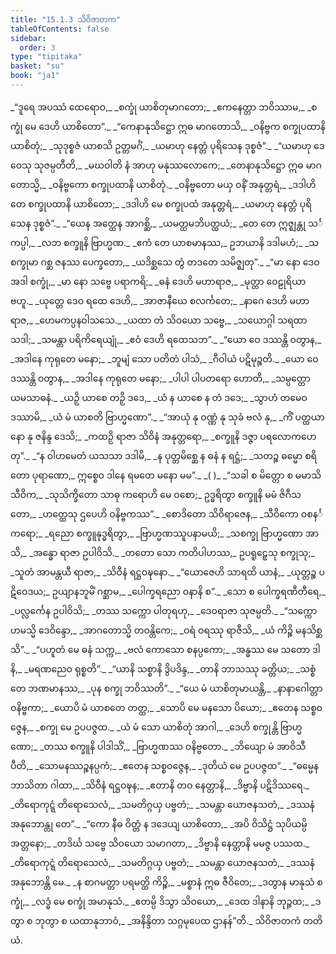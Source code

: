 ```yaml
---
title: "15.1.3 သိဝိဇာတက"
tableOfContents: false
sidebar:
  order: 3
type: "tipitaka"
basket: "su"
book: "ja1"
---
```



<DynamicBreadcrumb />

<Division number="52" book="ja1" e="ch" v="22" p="316">

<Paragraph number="2906" type="verses" book="ja1">
_“ဒူရေ အပဿံ ထေရောဝ,_  
_စက္ခုံ ယာစိတုမာဂတော;_  
_ဧကနေတ္တာ ဘဝိဿာမ,_  
_စက္ခုံ မေ ဒေဟိ ယာစိတော”._  

</Paragraph>

</Division>
<Division number="53" book="ja1" e="ch" v="22" p="316">

<Paragraph number="2907" type="verses" book="ja1">
_“ကေနာနုသိဋ္ဌော ဣဓ မာဂတောသိ,_  
_ဝနိဗ္ဗက စက္ခုပထာနိ ယာစိတုံ;_  
_သုဒုစ္စဇံ ယာစသိ ဥတ္တမင်္ဂံ,_  
_ယမာဟု နေတ္တံ ပုရိသေန ဒုစ္စဇံ”._  

</Paragraph>

</Division>
<Division number="54" book="ja1" e="ch" v="22" p="316">

<Paragraph number="2908" type="verses" book="ja1">
_“ယမာဟု ဒေဝေသု သုဇမ္ပတီတိ,_  
_မဃဝါတိ နံ အာဟု မနုဿလောကေ;_  
_တေနာနုသိဋ္ဌော ဣဓ မာဂတောသ္မိ,_  
_ဝနိဗ္ဗကော စက္ခုပထာနိ ယာစိတုံ._  

</Paragraph>

</Division>
<Division number="55" book="ja1" e="ch" v="22" p="316">

<Paragraph number="2909" type="verses" book="ja1">
_ဝနိဗ္ဗတော မယှ ဝနိံ အနုတ္တရံ,_  
_ဒဒါဟိ တေ စက္ခုပထာနိ ယာစိတော;_  
_ဒဒါဟိ မေ စက္ခုပထံ အနုတ္တရံ,_  
_ယမာဟု နေတ္တံ ပုရိသေန ဒုစ္စဇံ”._  

</Paragraph>

</Division>
<Division number="56" book="ja1" e="ch" v="22" p="316">

<Paragraph number="2910" type="verses" book="ja1">
_“ယေန အတ္ထေန အာဂစ္ဆိ,_  
_ယမတ္ထမဘိပတ္ထယံ;_  
_တေ တေ ဣဇ္ဈန္တု သင်္ကပ္ပါ,_  
_လဘ စက္ခူနိ ဗြာဟ္မဏ._  

</Paragraph>

</Division>
<Division number="57" book="ja1" e="ch" v="22" p="282">

<Paragraph number="2911" type="verses" book="ja1">
_ဧကံ တေ ယာစမာနဿ,_  
ဥဘယာနိ ဒဒါမဟံ;_  
_သ စက္ခုမာ ဂစ္ဆ ဇနဿ ပေက္ခတော,_  
_ယဒိစ္ဆသေ တွံ တဒတေ သမိဇ္ဈတု”._  

</Paragraph>

</Division>
<Division number="58" book="ja1" e="ch" v="22" p="364">

<Paragraph number="2912" type="verses" book="ja1">
_“မာ နော ဒေဝ အဒါ စက္ခုံ,_  
_မာ နော သဗ္ဗေ ပရာကရိ;_  
_ဓနံ ဒေဟိ မဟာရာဇ,_  
_မုတ္တာ ဝေဠုရိယာ ဗဟူ._  

</Paragraph>

</Division>
<Division number="59" book="ja1" e="ch" v="22" p="317">

<Paragraph number="2913" type="verses" book="ja1">
_ယုတ္တေ ဒေဝ ရထေ ဒေဟိ,_  
_အာဇာနီယေ စလင်္ကတေ;_  
_နာဂေ ဒေဟိ မဟာရာဇ,_  
_ဟေမကပ္ပနဝါသသေ._  

</Paragraph>

</Division>
<Division number="60" book="ja1" e="ch" v="22" p="317">

<Paragraph number="2914" type="verses" book="ja1">
_ယထာ တံ သိဝယော သဗ္ဗေ,_  
_သယောဂ္ဂါ သရထာ သဒါ;_  
_သမန္တာ ပရိကိရေယျုံ,_  
_ဧဝံ ဒေဟိ ရထေသဘ”._  

</Paragraph>

</Division>
<Division number="61" book="ja1" e="ch" v="22" p="317">

<Paragraph number="2915" type="verses" book="ja1">
_“ယော ဝေ ဒဿန္တိ ဝတွာန,_  
_အဒါနေ ကုရုတေ မနော;_  
_ဘူမျံ သော ပတိတံ ပါသံ,_  
_ဂီဝါယံ ပဋိမုဉ္စတိ._  

</Paragraph>

</Division>
<Division number="62" book="ja1" e="ch" v="22" p="317">

<Paragraph number="2916" type="verses" book="ja1">
_ယော ဝေ ဒဿန္တိ ဝတွာန,_  
_အဒါနေ ကုရုတေ မနော;_  
_ပါပါ ပါပတရော ဟောတိ,_  
_သမ္ပတ္တော ယမသာဓနံ._  

</Paragraph>

</Division>
<Division number="63" book="ja1" e="ch" v="22" p="317">

<Paragraph number="2917" type="verses" book="ja1">
_ယဉှိ ယာစေ တဉှိ ဒဒေ,_  
_ယံ န ယာစေ န တံ ဒဒေ;_  
_သွာဟံ တမေဝ ဒဿာမိ,_  
_ယံ မံ ယာစတိ ဗြာဟ္မဏော”._  

</Paragraph>

</Division>
<Division number="64" book="ja1" e="ch" v="22" p="317">

<Paragraph number="2918" type="verses" book="ja1">
_“အာယုံ နု ဝဏ္ဏံ နု သုခံ ဗလံ နု,_  
_ကိံ ပတ္ထယာနော နု ဇနိန္ဒ ဒေသိ;_  
_ကထဉှိ ရာဇာ သိဝိနံ အနုတ္တရော,_  
_စက္ခူနိ ဒဇ္ဇာ ပရလောကဟေတု”._  

</Paragraph>

</Division>
<Division number="65" book="ja1" e="ch" v="22" p="317">

<Paragraph number="2919" type="verses" book="ja1">
_“န ဝါဟမေတံ ယသသာ ဒဒါမိ,_  
_န ပုတ္တမိစ္ဆေ န ဓနံ န ရဋ္ဌံ;_  
_သတဉ္စ ဓမ္မော စရိတော ပုရာဏော,_  
ဣစ္စေဝ ဒါနေ ရမတေ မနော မမ”._  
_( )_  

</Paragraph>

</Division>
<Division number="66" book="ja1" e="ch" v="22" p="317">

<Paragraph number="2920" type="verses" book="ja1">
_“သခါ စ မိတ္တော စ မမာသိ သီဝိက,_  
_သုသိက္ခိတော သာဓု ကရောဟိ မေ ဝစော;_  
ဥဒ္ဓရိတွာ စက္ခူနိ မမံ ဇိဂီသတော,_  
_ဟတ္ထေသု ဌပေဟိ ဝနိဗ္ဗကဿ”._  

</Paragraph>

</Division>
<Division number="67" book="ja1" e="ch" v="22" p="318">

<Paragraph number="2921" type="verses" book="ja1">
_စောဒိတော သိဝိရာဇေန,_  
_သီဝိကော ဝစနင်္ကရော;_  
_ရညော စက္ခူနုဒ္ဓရိတွာ,_  
_ဗြာဟ္မဏဿူပနာမယိ;_  
_သစက္ခု ဗြာဟ္မဏော အာသိ,_  
_အန္ဓော ရာဇာ ဥပါဝိသိ._  

</Paragraph>

</Division>
<Division number="68" book="ja1" e="ch" v="22" p="318">

<Paragraph number="2922" type="verses" book="ja1">
_တတော သော ကတိပါဟဿ,_  
ဥပရူဠှေသု စက္ခုသု;_  
_သူတံ အာမန္တယီ ရာဇာ,_  
_သိဝီနံ ရဋ္ဌဝဍ္ဎနော._  

</Paragraph>

</Division>
<Division number="69" book="ja1" e="ch" v="22" p="318">

<Paragraph number="2923" type="verses" book="ja1">
_“ယောဇေဟိ သာရထိ ယာနံ,_  
_ယုတ္တဉ္စ ပဋိဝေဒယ;_  
ဥယျာနဘူမိံ ဂစ္ဆာမ,_  
_ပေါက္ခရညော ဝနာနိ စ”._  

</Paragraph>

</Division>
<Division number="70" book="ja1" e="ch" v="22" p="318">

<Paragraph number="2924" type="verses" book="ja1">
_သော စ ပေါက္ခရဏီတီရေ,_  
_ပလ္လင်္ကေန ဥပါဝိသိ;_  
_တဿ သက္ကော ပါတုရဟု,_  
_ဒေဝရာဇာ သုဇမ္ပတိ._  

</Paragraph>

</Division>
<Division number="71" book="ja1" e="ch" v="22" p="318">

<Paragraph number="2925" type="verses" book="ja1">
_“သက္ကောဟမသ္မိ ဒေဝိန္ဒော,_  
_အာဂတောသ္မိ တဝန္တိကေ;_  
_ဝရံ ဝရဿု ရာဇီသိ,_  
_ယံ ကိဉ္စိ မနသိစ္ဆသိ”._  

</Paragraph>

</Division>
<Division number="72" book="ja1" e="ch" v="22" p="318">

<Paragraph number="2926" type="verses" book="ja1">
_“ပဟူတံ မေ ဓနံ သက္က,_  
_ဗလံ ကောသော စနပ္ပကော;_  
_အန္ဓဿ မေ သတော ဒါနိ,_  
_မရဏညေဝ ရုစ္စတိ”._  

</Paragraph>

</Division>
<Division number="73" book="ja1" e="ch" v="22" p="318">

<Paragraph number="2927" type="verses" book="ja1">
_“ယာနိ သစ္စာနိ ဒွိပဒိန္ဒ,_  
_တာနိ ဘာသဿု ခတ္တိယ;_  
_သစ္စံ တေ ဘဏမာနဿ,_  
_ပုန စက္ခု ဘဝိဿတိ”._  

</Paragraph>

</Division>
<Division number="74" book="ja1" e="ch" v="22" p="318">

<Paragraph number="2928" type="verses" book="ja1">
_“ယေ မံ ယာစိတုမာယန္တိ,_  
_နာနာဂေါတ္တာ ဝနိဗ္ဗကာ;_  
_ယောပိ မံ ယာစတေ တတ္ထ,_  
_သောပိ မေ မနသော ပိယော;_  
_ဧတေန သစ္စဝဇ္ဇေန,_  
_စက္ခု မေ ဥပပဇ္ဇထ._  

</Paragraph>

</Division>
<Division number="75" book="ja1" e="ch" v="22" p="318">

<Paragraph number="2929" type="verses" book="ja1">
_ယံ မံ သော ယာစိတုံ အာဂါ,_  
_ဒေဟိ စက္ခုန္တိ ဗြာဟ္မဏော;_  
_တဿ စက္ခူနိ ပါဒါသိံ,_  
_ဗြာဟ္မဏဿ ဝနိဗ္ဗတော._  

</Paragraph>

</Division>
<Division number="76" book="ja1" e="ch" v="22" p="318">

<Paragraph number="2930" type="verses" book="ja1">
_ဘိယျော မံ အာဝိသီ ပီတိ,_  
_သောမနဿဉ္စနပ္ပကံ;_  
_ဧတေန သစ္စဝဇ္ဇေန,_  
_ဒုတိယံ မေ ဥပပဇ္ဇထ”._  

</Paragraph>

</Division>
<Division number="77" book="ja1" e="ch" v="22" p="318">

<Paragraph number="2931" type="verses" book="ja1">
_“ဓမ္မေန ဘာသိတာ ဂါထာ,_  
_သိဝီနံ ရဋ္ဌဝဍ္ဎန;_  
_ဧတာနိ တဝ နေတ္တာနိ,_  
_ဒိဗ္ဗာနိ ပဋိဒိဿရေ._  

</Paragraph>

</Division>
<Division number="78" book="ja1" e="ch" v="22" p="318">

<Paragraph number="2932" type="verses" book="ja1">
_တိရောကုဋ္ဋံ တိရောသေလံ,_  
_သမတိဂ္ဂယှ ပဗ္ဗတံ;_  
_သမန္တာ ယောဇနသတံ,_  
_ဒဿနံ အနုဘောန္တု တေ”._  

</Paragraph>

</Division>
<Division number="79" book="ja1" e="ch" v="22" p="319">

<Paragraph number="2933" type="verses" book="ja1">
_“ကော နီဓ ဝိတ္တံ န ဒဒေယျ ယာစိတော,_  
_အပိ ဝိသိဋ္ဌံ သုပိယမ္ပိ အတ္တနော;_  
_တဒိင်္ဃ သဗ္ဗေ သိဝယော သမာဂတာ,_  
_ဒိဗ္ဗာနိ နေတ္တာနိ မမဇ္ဇ ပဿထ._  

</Paragraph>

</Division>
<Division number="80" book="ja1" e="ch" v="22" p="319">

<Paragraph number="2934" type="verses" book="ja1">
_တိရောကုဋ္ဋံ တိရောသေလံ,_  
_သမတိဂ္ဂယှ ပဗ္ဗတံ;_  
_သမန္တာ ယောဇနသတံ,_  
_ဒဿနံ အနုဘောန္တိ မေ._  

</Paragraph>

</Division>
<Division number="81" book="ja1" e="ch" v="22" p="319">

<Paragraph number="2935" type="verses" book="ja1">
_န စာဂမတ္တာ ပရမတ္ထိ ကိဉ္စိ,_  
_မစ္စာနံ ဣဓ ဇီဝိတေ;_  
_ဒတွာန မာနုသံ စက္ခုံ,_  
_လဒ္ဓံ မေ စက္ခုံ အမာနုသံ._  

</Paragraph>

</Division>
<Division number="82" book="ja1" e="ch" v="22" p="319">

<Paragraph number="2936" type="verses" book="ja1">
_ဧတမ္ပိ ဒိသွာ သိဝယော,_  
_ဒေထ ဒါနာနိ ဘုဉ္ဇထ;_  
_ဒတွာ စ ဘုတွာ စ ယထာနုဘာဝံ,_  
_အနိန္ဒိတာ သဂ္ဂမုပေထ ဌာနန်”တိ._  


</Paragraph>
</Division>

<Paragraph number="2937" type="center" book="ja1">
သိဝိဇာတကံ တတိယံ.
</Paragraph>